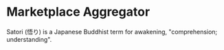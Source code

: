 # Marketplace Aggregator

Satori (悟り) is a Japanese Buddhist term for awakening, "comprehension; understanding".
